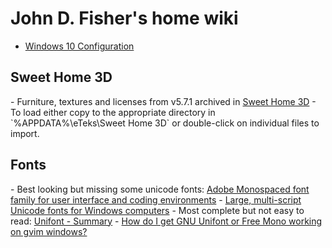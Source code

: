 = John D. Fisher's home wiki =

* [[Windows 10 Configuration]]

== Sweet Home 3D ==

- Furniture, textures and licenses from v5.7.1 archived in [[C:/Users/fishe/Documents/SweetHome3D|Sweet Home 3D]]
- To load either copy to the appropriate directory in `%APPDATA%\eTeks\Sweet Home 3D` or double-click on individual files to import.

== Fonts ==

- Best looking but missing some unicode fonts: [[https://adobe-fonts.github.io/source-code-pro/|Adobe Monospaced font family for user interface and coding environments]]
- [[http://www.alanwood.net/unicode/fonts.html|Large, multi-script Unicode fonts for Windows computers]]
- Most complete but not easy to read: [[https://savannah.gnu.org/projects/unifont|Unifont - Summary]]
- [[https://stackoverflow.com/questions/10290912/|How do I get GNU Unifont or Free Mono working on gvim windows?]]
